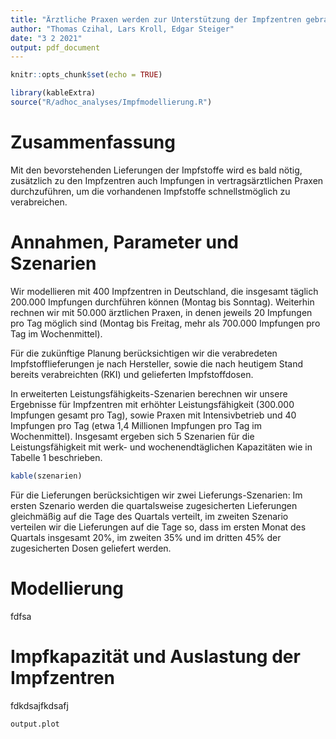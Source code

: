 ```yaml
---
title: "Ärztliche Praxen werden zur Unterstützung der Impfzentren gebraucht"
author: "Thomas Czihal, Lars Kroll, Edgar Steiger"
date: "3 2 2021"
output: pdf_document
---
```


```r
knitr::opts_chunk$set(echo = TRUE)
```

```r
library(kableExtra)
source("R/adhoc_analyses/Impfmodellierung.R")
```

# Zusammenfassung

Mit den bevorstehenden Lieferungen der Impfstoffe wird es bald nötig, zusätzlich zu den Impfzentren auch Impfungen in vertragsärztlichen Praxen durchzuführen, um die vorhandenen Impfstoffe schnellstmöglich zu verabreichen.

# Annahmen, Parameter und Szenarien

<!-- Mit den zugelassenen Impfstoffen sind derzeit nur Impfungen an Personen über 18 Jahren möglich.  -->

Wir modellieren mit 400 Impfzentren in Deutschland, die insgesamt täglich 200.000 Impfungen durchführen können (Montag bis Sonntag). Weiterhin rechnen wir mit 50.000 ärztlichen Praxen, in denen jeweils 20 Impfungen pro Tag möglich sind (Montag bis Freitag, mehr als 700.000 Impfungen pro Tag im Wochenmittel).

Für die zukünftige Planung berücksichtigen wir die verabredeten Impfstofflieferungen je nach Hersteller, sowie die nach heutigem Stand bereits verabreichten (RKI) und gelieferten Impfstoffdosen.

In erweiterten Leistungsfähigkeits-Szenarien berechnen wir unsere Ergebnisse für Impfzentren mit erhöhter Leistungsfähigkeit (300.000 Impfungen gesamt pro Tag), sowie Praxen mit Intensivbetrieb und 40 Impfungen pro Tag (etwa 1,4 Millionen Impfungen pro Tag im Wochenmittel). Insgesamt ergeben sich 5 Szenarien für die Leistungsfähigkeit mit werk- und wochenendtäglichen Kapazitäten wie in Tabelle 1 beschrieben.

```r
kable(szenarien)
```

Für die Lieferungen berücksichtigen wir zwei Lieferungs-Szenarien: Im ersten Szenario werden die quartalsweise zugesicherten Lieferungen gleichmäßig auf die Tage des Quartals verteilt, im zweiten Szenario verteilen wir die Lieferungen auf die Tage so, dass im ersten Monat des Quartals insgesamt 20%, im zweiten 35% und im dritten 45% der zugesicherten Dosen geliefert werden.

# Modellierung

fdfsa

# Impfkapazität und Auslastung der Impfzentren

fdkdsajfkdsafj

```r
output.plot
```

